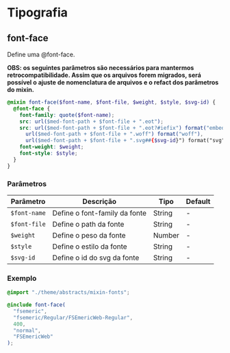 
<Meta title="global/mixins/Tipografia" />

# Tipografia

## font-face

Define uma @font-face.

**OBS: os seguintes parâmetros são necessários para mantermos retrocompatibilidade. Assim que os arquivos forem migrados, será possível o ajuste de nomenclatura de arquivos e o refact dos parâmetros do mixin.**

```scss
@mixin font-face($font-name, $font-file, $weight, $style, $svg-id) {
  @font-face {
    font-family: quote($font-name);
    src: url($med-font-path + $font-file + ".eot");
    src: url($med-font-path + $font-file + ".eot?#iefix") format("embedded-opentype"),
      url($med-font-path + $font-file + ".woff") format("woff"),
      url($med-font-path + $font-file + ".svg##{$svg-id}") format("svg");
    font-weight: $weight;
    font-style: $style;
  }
}
```

### Parâmetros

| Parâmetro    | Descrição                     | Tipo   | Default |
| ------------ | ----------------------------- | ------ | ------- |
| `$font-name` | Define o font-family da fonte | String | -       |
| `$font-file` | Define o path da fonte        | String | -       |
| `$weight`    | Define o peso da fonte        | Number | -       |
| `$style`     | Define o estilo da fonte      | String | -       |
| `$svg-id`    | Define o id do svg da fonte   | String | -       |

### Exemplo

```scss
@import "./theme/abstracts/mixin-fonts";

@include font-face(
  "fsemeric",
  "fsemeric/Regular/FSEmericWeb-Regular",
  400,
  "normal",
  "FSEmericWeb"
);
```
